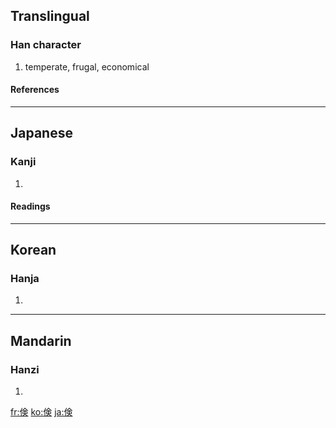 {{see|儉}}

==Translingual==
===Han character===
{{Han char|rad=人|as=08|sn=10|four=|canj=人人一人 (OOMO), X人人一人 (XOOMO)|ids=⿰[[亻]][[㑒]]}}
# temperate, frugal, economical
====References====
{{Han ref|kx=0109.171|dkj=00823|dj=0233.040|hdz=10181.011|uh=5039|ud=20537}}
----

==Japanese==
===Kanji===
{{ja-kanji|grade=c|rs=人08}}
# {{defn|Japanese}}
====Readings====
{{ja-readings|on=[[けん]] (ken)|kun=[[つずまやか]] (tsuzumayaka)}}
----
==Korean==
===Hanja===
{{ko-hanja|hangeul=검|rv=geom|mr=kŏm}}
# {{defn|Korean}}
----
==Mandarin==
===Hanzi===
{{cmn-hanzi|pin=[[jiǎn]] ([[jian3]])|wg=chien<sup>3</sup>}}
# {{defn|Mandarin}}

[[fr:倹]]
[[ko:倹]]
[[ja:倹]]